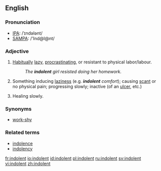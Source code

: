 ==English==

===Pronunciation===
*[[IPA]]: /ˈɪndələnt/
*[[SAMPA]]: /'Ind@l@nt/

===Adjective===
{{en-adj}}

# [[Habitually]] [[lazy]], [[procrastinate|procrastinating]], or resistant to physical labor/labour.
#:''The '''indolent''' girl resisted doing her homework.''
# Something inducing [[laziness]] (e.g. '''''indolent''' comfort''); causing [[scant]] or no physical pain; progressing slowly; inactive (of an [[ulcer]], etc.)
# {{medicine}} Healing slowly.

===Synonyms===
* [[work-shy]]

===Related terms===
* [[indolence]]
* [[indolency]]

[[fr:indolent]]
[[io:indolent]]
[[id:indolent]]
[[pl:indolent]]
[[ru:indolent]]
[[sv:indolent]]
[[vi:indolent]]
[[zh:indolent]]